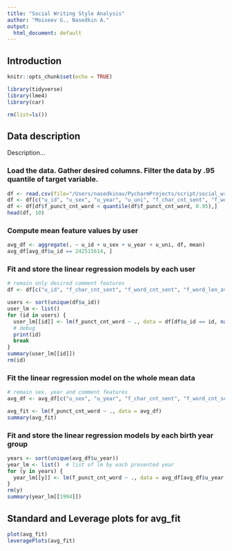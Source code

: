```yaml
---
title: "Social Writing Style Analysis"
author: "Moiseev G., Nasedkin A."
output:
  html_document: default
---
```


## Introduction

```r
knitr::opts_chunk$set(echo = TRUE)
```

```r
library(tidyverse)
library(lme4)
library(car)

rm(list=ls())
```

## Data description

Description...

### Load the data. Gather desired columns. Filter the data by .95 quantile of target variable.
```r
df <- read.csv(file="/Users/nasedkinav/PycharmProjects/script/social_writing_style_analysis/csv/csv_data.csv", header=TRUE, sep=",")
df <- df[c("u_id", "u_sex", "u_year", "u_uni", "f_char_cnt_sent", "f_word_cnt_sent", "f_word_len_avg", "f_punct_cnt_word")]
df <- df[df$f_punct_cnt_word < quantile(df$f_punct_cnt_word, 0.95),]
head(df, 10)
```

### Compute mean feature values by user
```r
avg_df <- aggregate(. ~ u_id + u_sex + u_year + u_uni, df, mean)
avg_df[avg_df$u_id == 242515614, ]
```

### Fit and store the linear regression models by each user
```r
# remain only desired comment features
df <- df[c("u_id", "f_char_cnt_sent", "f_word_cnt_sent", "f_word_len_avg", "f_punct_cnt_word")]

users <- sort(unique(df$u_id))
user_lm <- list()
for (id in users) {
  user_lm[[id]] <- lm(f_punct_cnt_word ~ ., data = df[df$u_id == id, names(df) != "u_id"])
  # debug
  print(id)
  break
}
summary(user_lm[[id]])
rm(id)
```

### Fit the linear regression model on the whole mean data
```r
# remain sex, year and comment features
avg_df <- avg_df[c("u_sex", "u_year", "f_char_cnt_sent", "f_word_cnt_sent", "f_word_len_avg", "f_punct_cnt_word")]

avg_fit <- lm(f_punct_cnt_word ~ ., data = avg_df)
summary(avg_fit)
```

### Fit and store the linear regression models by each birth year group
```r
years <- sort(unique(avg_df$u_year))
year_lm <- list()  # list of lm by each presented year
for (y in years) {
  year_lm[[y]] <- lm(f_punct_cnt_word ~ ., data = avg_df[avg_df$u_year == y, names(avg_df) != "u_year"])
}
rm(y)
summary(year_lm[[1994]])
```

## Standard and Leverage plots for avg_fit
```r
plot(avg_fit)
leveragePlots(avg_fit)
```
